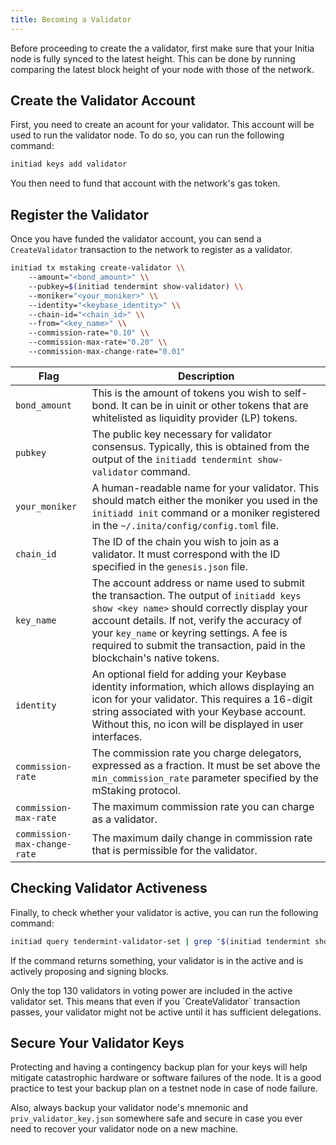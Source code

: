 ```yaml
---
title: Becoming a Validator
---
```


<Note>
Before proceeding to create the a validator, first make sure that your Initia node is fully synced to the latest height. This can be done by running comparing the latest block height of your node with those of the network.
</Note>

## Create the Validator Account

First, you need to create an acount for your validator. This account will be used to run the validator node. To do so, you can run the following command:

```sh
initiad keys add validator
```

You then need to fund that account with the network's gas token.

## Register the Validator

Once you have funded the validator account, you can send a `CreateValidator` transaction to the network to register as a validator.

```sh
initiad tx mstaking create-validator \\
    --amount="<bond_amount>" \\
    --pubkey=$(initiad tendermint show-validator) \\
    --moniker="<your_moniker>" \\
    --identity="<keybase_identity>" \\
    --chain-id="<chain_id>" \\
    --from="<key_name>" \\
    --commission-rate="0.10" \\
    --commission-max-rate="0.20" \\
    --commission-max-change-rate="0.01"
```

| Flag                         | Description                                                                                                                                                                                                                                                |
|------------------------------|------------------------------------------------------------------------------------------------------------------------------------------------------------------------------------------------------------------------------------------------------------|
| `bond_amount`                | This is the amount of tokens you wish to self-bond. It can be in uinit or other tokens that are whitelisted as liquidity provider (LP) tokens.                                                                                                              |
| `pubkey`                     | The public key necessary for validator consensus. Typically, this is obtained from the output of the `initiadd tendermint show-validator` command.                                                                                                          |
| `your_moniker`               | A human-readable name for your validator. This should match either the moniker you used in the `initiadd init` command or a moniker registered in the `~/.inita/config/config.toml` file.                                                                   |
| `chain_id`                   | The ID of the chain you wish to join as a validator. It must correspond with the ID specified in the `genesis.json` file.                                                                                                                                   |
| `key_name`                   | The account address or name used to submit the transaction. The output of `initiadd keys show <key name>` should correctly display your account details. If not, verify the accuracy of your `key_name` or keyring settings. A fee is required to submit the transaction, paid in the blockchain's native tokens. |
| `identity`                   | An optional field for adding your Keybase identity information, which allows displaying an icon for your validator. This requires a 16-digit string associated with your Keybase account. Without this, no icon will be displayed in user interfaces.      |
| `commission-rate`            | The commission rate you charge delegators, expressed as a fraction. It must be set above the `min_commission_rate` parameter specified by the mStaking protocol.                                                                                                |
| `commission-max-rate`        | The maximum commission rate you can charge as a validator.                                                                                                                                                                                                 |
| `commission-max-change-rate` | The maximum daily change in commission rate that is permissible for the validator.                                                                                                                                                                        |

## Checking Validator Activeness

Finally, to check whether your validator is active, you can run the following command:

```sh
initiad query tendermint-validator-set | grep "$(initiad tendermint show-validator)"
```

If the command returns something, your validator is in the active and is actively proposing and signing blocks.

<Note>
Only the top 130 validators in voting power are included in the active validator set. This means that even if you `CreateValidator` transaction passes, your validator might not be active until it has sufficient delegations.
</Note>

## Secure Your Validator Keys

Protecting and having a contingency backup plan for your keys will help mitigate catastrophic hardware or software failures of the node. It is a good practice to test your backup plan on a testnet node in case of node failure.

Also, always backup your validator node's mnemonic and `priv_validator_key.json` somewhere safe and secure in case you ever need to recover your validator node on a new machine.

